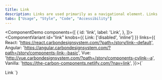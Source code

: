```yaml
---
title: Link
description: Links are used primarily as a navigational element. Links may also change what or how data is displayed.
tabs: ["Usage", "Style", "Code", "Accessibility"]
---
```


<ComponentDemo
  components={[
    {
      id: 'link',
      label: 'Link',
    },
  ]}>
  <ComponentVariant
    id="link"
    knobs={{ Link: ['disabled', 'inline'] }}
    links={{
      React: 'https://react.carbondesignsystem.com/?path=/story/link--default',
      Angular:
        'https://angular.carbondesignsystem.com/?path=/story/components-link--basic',
      Vue:
        'http://vue.carbondesignsystem.com/?path=/story/components-cvlink--a',
      Vanilla: 'https://the-carbon-components.netlify.com/?nav=link',
    }}>{`
  <Link href="#">Link</Link>
  `}</ComponentVariant>
</ComponentDemo>
